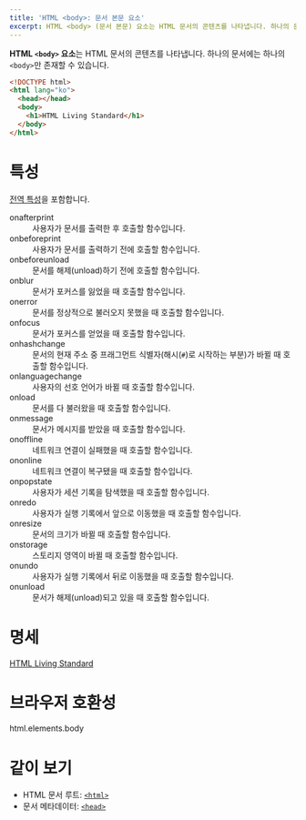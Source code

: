 ```yaml
---
title: 'HTML <body>: 문서 본문 요소'
excerpt: HTML <body> (문서 본문) 요소는 HTML 문서의 콘텐츠를 나타냅니다. 하나의 문서에는 하나의 <body>만 존재할 수 있습니다.
---
```


**HTML `<body>` 요소**는 HTML 문서의 콘텐츠를 나타냅니다. 하나의 문서에는 하나의 `<body>`만 존재할 수 있습니다.

```html
<!DOCTYPE html>
<html lang="ko">
  <head></head>
  <body>
    <h1>HTML Living Standard</h1>
  </body>
</html>
```

# 특성

[전역 특성](/docs/Web/HTML/Global_attributes)을 포함합니다.

<dl>
  <Term>onafterprint</Term>
  <dd>사용자가 문서를 출력한 후 호출할 함수입니다.</dd>
  <Term>onbeforeprint</Term>
  <dd>사용자가 문서를 출력하기 전에 호출할 함수입니다.</dd>
  <Term>onbeforeunload</Term>
  <dd>문서를 해제(unload)하기 전에 호출할 함수입니다.</dd>
  <Term>onblur</Term>
  <dd>문서가 포커스를 잃었을 때 호출할 함수입니다.</dd>
  <Term>onerror</Term>
  <dd>문서를 정상적으로 불러오지 못했을 때 호출할 함수입니다.</dd>
  <Term>onfocus</Term>
  <dd>문서가 포커스를 얻었을 때 호출할 함수입니다.</dd>
  <Term>onhashchange</Term>
  <dd>
    문서의 현재 주소 중 프래그먼트 식별자(해시(<code>#</code>)로 시작하는 부분)가 바뀔 때 호출할 함수입니다.
  </dd>
  <Term experimental={true}>onlanguagechange</Term>
  <dd>사용자의 선호 언어가 바뀔 때 호출할 함수입니다.</dd>
  <Term>onload</Term>
  <dd>문서를 다 불러왔을 때 호출할 함수입니다.</dd>
  <Term>onmessage</Term>
  <dd>문서가 메시지를 받았을 때 호출할 함수입니다.</dd>
  <Term>onoffline</Term>
  <dd>네트워크 연결이 실패했을 때 호출할 함수입니다.</dd>
  <Term>ononline</Term>
  <dd>네트워크 연결이 복구됐을 때 호출할 함수입니다.</dd>
  <Term>onpopstate</Term>
  <dd>사용자가 세션 기록을 탐색했을 때 호출할 함수입니다.</dd>
  <Term>onredo</Term>
  <dd>사용자가 실행 기록에서 앞으로 이동했을 때 호출할 함수입니다.</dd>
  <Term>onresize</Term>
  <dd>문서의 크기가 바뀔 때 호출할 함수입니다.</dd>
  <Term>onstorage</Term>
  <dd>스토리지 영역이 바뀔 때 호출할 함수입니다.</dd>
  <Term>onundo</Term>
  <dd>사용자가 실행 기록에서 뒤로 이동했을 때 호출할 함수입니다.</dd>
  <Term>onunload</Term>
  <dd>문서가 해제(unload)되고 있을 때 호출할 함수입니다.</dd>
</dl>

# 명세

[HTML Living Standard](https://html.spec.whatwg.org/multipage/semantics.html#the-body-element)

# 브라우저 호환성

<BrowserCompat>html.elements.body</BrowserCompat>

# 같이 보기

- HTML 문서 루트: [`<html>`](./html)
- 문서 메타데이터: [`<head>`](./head)
